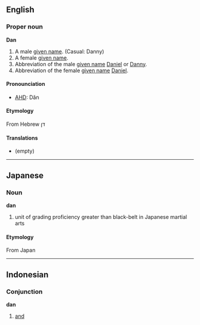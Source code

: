 ==English==
===Proper noun===
'''Dan'''
# A male [[given name]]. (Casual: Danny)
# A female [[given name]].
#Abbreviation of the male [[given name]] [[Daniel]] or [[Danny]].
#Abbreviation of the female [[given name]] [[Daniel]].

====Pronounciation====
*[[AHD]]: Dăn

====Etymology====
From Hebrew דן

====Translations====
*(empty)

----

==Japanese==
===Noun===
'''dan'''

# unit of grading proficiency greater than black-belt in Japanese martial arts

====Etymology====
From Japan

----

==Indonesian==
===Conjunction===
'''dan'''

# [[and]]